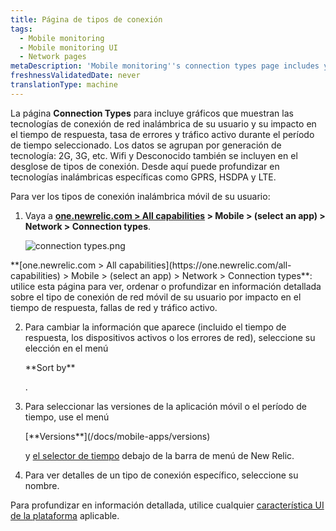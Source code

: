 ```yaml
---
title: Página de tipos de conexión
tags:
  - Mobile monitoring
  - Mobile monitoring UI
  - Network pages
metaDescription: 'Mobile monitoring''s connection types page includes your mobile wireless connection types and their response time, network failure rate, and traffic.'
freshnessValidatedDate: never
translationType: machine
---
```


La página <DNT>**Connection Types**</DNT> para <InlinePopover type="mobile"/>incluye gráficos que muestran las tecnologías de conexión de red inalámbrica de su usuario y su impacto en el tiempo de respuesta, tasa de errores y tráfico activo durante el período de tiempo seleccionado. Los datos se agrupan por generación de tecnología: 2G, 3G, etc. Wifi y Desconocido también se incluyen en el desglose de tipos de conexión. Desde aquí puede profundizar en tecnologías inalámbricas específicas como GPRS, HSDPA y LTE.

Para ver los tipos de conexión inalámbrica móvil de su usuario:

1. Vaya a <DNT>**[one.newrelic.com > All capabilities](https://one.newrelic.com/all-capabilities) > Mobile > (select an app) > Network > Connection types**</DNT>.

   <img
     title="connection types.png"
     alt="connection types.png"
     src="/images/mobile_screenshot-full_connection-types-summary.webp"
   />

<figcaption>
  <DNT>**[one.newrelic.com > All capabilities](https://one.newrelic.com/all-capabilities) > Mobile > (select an app) > Network > Connection types**</DNT>: utilice esta página para ver, ordenar o profundizar en información detallada sobre el tipo de conexión de red móvil de su usuario por impacto en el tiempo de respuesta, fallas de red y tráfico activo.
</figcaption>

2. Para cambiar la información que aparece (incluido el tiempo de respuesta, los dispositivos activos o los errores de red), seleccione su elección en el menú

   <DNT>
     **Sort by**
   </DNT>

   .

3. Para seleccionar las versiones de la aplicación móvil o el período de tiempo, use el menú

   <DNT>
     [**Versions**](/docs/mobile-apps/versions)
   </DNT>

   y [el selector de tiempo](/docs/query-your-data/explore-query-data/dashboards/manage-your-dashboard/#dash-time-picker) debajo de la barra de menú de New Relic.

4. Para ver detalles de un tipo de conexión específico, seleccione su nombre.

Para profundizar en información detallada, utilice cualquier [característica UI de la plataforma](/docs/new-relic-solutions/new-relic-one/introduction-new-relic-platform) aplicable.
